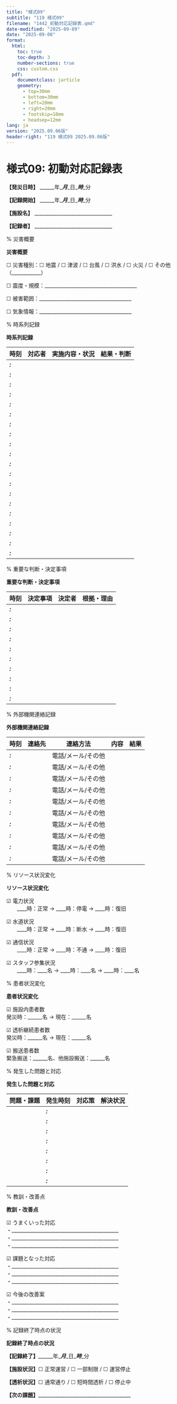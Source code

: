 ```yaml
---
title: "様式09"
subtitle: "119 様式09"
filename: "1442_初動対応記録表.qmd"
date-modified: "2025-09-09"
date: "2025-09-08"
format: 
  html:
    toc: true
    toc-depth: 3
    number-sections: true
    css: custom.css
  pdf:
    documentclass: jarticle
    geometry: 
      - top=30mm
      - bottom=30mm  
      - left=20mm
      - right=20mm
      - footskip=18mm
      - headsep=12mm
lang: ja
version: "2025.09.06版"
header-right: "119 様式09 2025.09.06版"
---
```



# 様式09: 初動対応記録表



**【発災日時】** ______年____月____日____時____分



**【記録開始】** ______年____月____日____時____分



**【施設名】** ________________________________



**【記録者】** ________________________________



% 災害概要

**災害概要**




☐ 災害種別：☐ 地震 / ☐ 津波 / ☐ 台風 / ☐ 洪水 / ☐ 火災 / ☐ その他（____________）



☐ 震度・規模：______________________________________



☐ 被害範囲：______________________________________



☐ 気象情報：______________________________________



% 時系列記録

**時系列記録**




| **時刻** | **対応者** | **実施内容・状況** | **結果・判断** |
|----------|------------|--------------------|--------------
| ___:___ |            |                    |              |
| ___:___ |            |                    |              |
| ___:___ |            |                    |              |
| ___:___ |            |                    |              |
| ___:___ |            |                    |              |
| ___:___ |            |                    |              |
| ___:___ |            |                    |              |
| ___:___ |            |                    |              |
| ___:___ |            |                    |              |
| ___:___ |            |                    |              |
| ___:___ |            |                    |              |
| ___:___ |            |                    |              |
| ___:___ |            |                    |              |
| ___:___ |            |                    |              |
| ___:___ |            |                    |              |
| ___:___ |            |                    |              |
| ___:___ |            |                    |              |
| ___:___ |            |                    |              |
| ___:___ |            |                    |              |
| ___:___ |            |                    |              |

% 重要な判断・決定事項

**重要な判断・決定事項**




| **時刻** | **決定事項** | **決定者** | **根拠・理由** |
|----------|-------------|------------|---------------
| ___:___ |             |            |               |
| ___:___ |             |            |               |
| ___:___ |             |            |               |
| ___:___ |             |            |               |
| ___:___ |             |            |               |
| ___:___ |             |            |               |
| ___:___ |             |            |               |
| ___:___ |             |            |               |
| ___:___ |             |            |               |
| ___:___ |             |            |               |

% 外部機関連絡記録

**外部機関連絡記録**




| **時刻** | **連絡先** | **連絡方法** | **内容** | **結果** |
|----------|------------|-------------|----------|----------|
| ___:___ |            | 電話/メール/その他 |          |          |
| ___:___ |            | 電話/メール/その他 |          |          |
| ___:___ |            | 電話/メール/その他 |          |          |
| ___:___ |            | 電話/メール/その他 |          |          |
| ___:___ |            | 電話/メール/その他 |          |          |
| ___:___ |            | 電話/メール/その他 |          |          |
| ___:___ |            | 電話/メール/その他 |          |          |
| ___:___ |            | 電話/メール/その他 |          |          |
| ___:___ |            | 電話/メール/その他 |          |          |
| ___:___ |            | 電話/メール/その他 |          |          |

% リソース状況変化

**リソース状況変化**




☑ 電力状況  
　　____時：正常 → ____時：停電 → ____時：復旧



☑ 水道状況  
　　____時：正常 → ____時：断水 → ____時：復旧



☑ 通信状況  
　　____時：正常 → ____時：不通 → ____時：復旧



☑ スタッフ参集状況  
　　____時：____名 → ____時：____名 → ____時：____名



% 患者状況変化

**患者状況変化**




☑ 施設内患者数  
発災時：______名 → 現在：______名



☑ 透析継続患者数  
発災時：______名 → 現在：______名



☑ 搬送患者数  
緊急搬送：______名、他施設搬送：______名



% 発生した問題と対応

**発生した問題と対応**




| **問題・課題** | **発生時刻** | **対応策** | **解決状況** |
|---------------|-------------|------------|-------------|
|               | ___:___    |            |             |
|               | ___:___    |            |             |
|               | ___:___    |            |             |
|               | ___:___    |            |             |
|               | ___:___    |            |             |
|               | ___:___    |            |             |
|               | ___:___    |            |             |
|               | ___:___    |            |             |

% 教訓・改善点

**教訓・改善点**




☑ うまくいった対応  
・____________________________________________  
・____________________________________________  
・____________________________________________



☑ 課題となった対応  
・____________________________________________  
・____________________________________________  
・____________________________________________



☑ 今後の改善案  
・____________________________________________  
・____________________________________________  
・____________________________________________



% 記録終了時点の状況

**記録終了時点の状況**




**【記録終了】**______年____月____日____時____分



**【施設状況】**☐ 正常運営 / ☐ 一部制限 / ☐ 運営停止



**【透析状況】**☐ 通常通り / ☐ 短時間透析 / ☐ 停止中



**【次の課題】**______________________________________